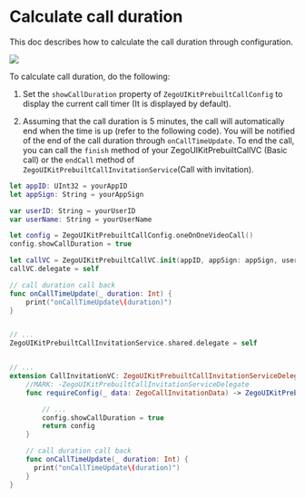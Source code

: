 # Calculate call duration

This doc describes how to calculate the call duration through configuration.


<Frame width="200" height="auto" caption=""><img src="https://doc-media.zego.im/sdk-doc/Pics/ZegoUIKit/Flutter/call/call_duration.jpeg" /></Frame> 

To calculate call duration, do the following:

1. Set the `showCallDuration` property of `ZegoUIKitPrebuiltCallConfig` to display the current call timer (It is displayed by default).


2. Assuming that the call duration is 5 minutes, the call will automatically end when the time is up (refer to the following code). You will be notified of the end of the call duration through `onCallTimeUpdate`. To end the call, you can call the `finish` method of your ZegoUIKitPrebuiltCallVC (Basic call) or the `endCall` method of `ZegoUIKitPrebuiltCallInvitationService`(Call with invitation).


<CodeGroup>

```swift title="Basic call"
let appID: UInt32 = yourAppID
let appSign: String = yourAppSign

var userID: String = yourUserID
var userName: String = yourUserName

let config = ZegoUIKitPrebuiltCallConfig.oneOnOneVideoCall()
config.showCallDuration = true

let callVC = ZegoUIKitPrebuiltCallVC.init(appID, appSign: appSign, userID: userID, userName: userName, callID: "100", config: config)
callVC.delegate = self

// call duration call back
func onCallTimeUpdate(_ duration: Int) {
    print("onCallTimeUpdate\(duration)")
}
```

```swift title="With call invitation"

// ...
ZegoUIKitPrebuiltCallInvitationService.shared.delegate = self


// ...
extension CallInvitationVC: ZegoUIKitPrebuiltCallInvitationServiceDelegate {
    //MARK: -ZegoUIKitPrebuiltCallInvitationServiceDelegate
    func requireConfig(_ data: ZegoCallInvitationData) -> ZegoUIKitPrebuiltCallConfig {

        // ...
        config.showCallDuration = true
        return config
    }

    // call duration call back
    func onCallTimeUpdate(_ duration: Int) {
      print("onCallTimeUpdate\(duration)")
    }
}
```
</CodeGroup>